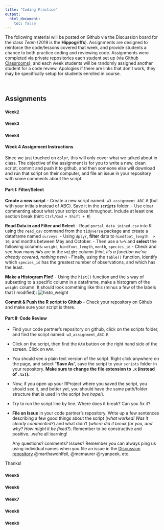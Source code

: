 ```yaml
---
title: "Coding Practice"
output:
  html_document:
    toc: false
---
```


The following material will be posted on Github via the Discussion board for the class *Team* (2019 is the **Hippogriffs**). Assignments are designed to reinforce the code/lessons covered that week, and provide students a chance to both practice coding and reviewing code. Assignments were completed via private repositories each student set up (via [Github Classrooms](https://classroom.github.com/classrooms)), and each week students will be randomly assigned another student for a code review. Apologies if there are links that don't work, they may be specifically setup for students enrolled in course.

<br>

## Assignments {.tabset .tabset-fade .tabset-pills}

### <small>Week2</small>

### <small>Week3</small>

### <small>Week4</small>

#### **Week 4 Assignment Instructions**

Since we just touched on `dplyr`, this will only cover what we talked about in class. The objective of the assignment is for you to write a new, clean script, commit and push it to github, and then someone else will download and run that script on their computer, and file an issue in your repository with some comments about the script.

#### **Part I: Filter/Select**

**Create a new script**
  - Create a new script named: `w3_assignment_ABC.R` (but with your initials instead of ABC). Save it in the **`scripts`** folder.
- Use clear commenting about what your script does throughout. Include at least one section break (hint: `Ctrl/Cmd + Shift + R`)

**Read Data in and Filter and Select**
  - Read `portal_data_joined.csv` into R using the `read_csv` command from the `tidyverse` package and create a dataframe named `surveys`. 
- Using `dplyr`, **filter** data to `hindfoot_length  > 10`, and months between May and October.
- Then use a `%>%` and **select** the following columns: `weight`, `hindfoot_length`, `month`, `species_id`
- Check and see how many `NA`'s are in the `weight` column (*hint, it's a function we've already covered, nothing new*)
- Finally, using the `table()` function, identify which `species_id` has the greatest number of observations, and which has the least.

**Make a Histogram Plot!**
- Using the `hist()` function and the `$` way of subsetting to a specific column in a dataframe, make a histogram of the `weight` column. It should look something like this (minus a few of the labels that I modified):
![histo_weight](https://user-images.githubusercontent.com/5864880/35349101-eb35877e-00ee-11e8-9e8f-ffcc3f47c42d.png)

**Commit & Push the R script to Github**
- Check your repository on Github and make sure your script is there.

#### **Part II: Code Review**

- Find your code partner’s repository on github, click on the scripts folder, and find the script named: `w3_assignment_ABC.R`
- Click on the script, then find the `RAW` button on the right hand side of the screen. Click on `RAW`.
- You should see a plain text version of the script. Right click anywhere on the page, and select “**Save As**”, save the script to your `scripts` folder in your repository. **Make sure to change the file extension to `.R` (instead of `.txt`).**
- Now, if you open up your RProject where you saved the script, you should see it, and better yet, you should have the same path/folder structure that is used in the script (*we hope!*).
- Try to run the script line by line. Where does it break? Can you fix it?
- **File an Issue** in your code partner’s repository. Write up a few sentences describing a few good things about the script (*what worked! Was it clearly commented?*) and what didn’t (*where did it break for you, and why? How might it be fixed?*). Remember to be constructive and positive...we're all learning!
  
  Any questions? comments? Issues? Remember you can always ping us using individual names when you file an issue in the [Discussion repository](https://github.com/gge-ucd/Discussion/issues) @marthawohlfeil, @mcmaurer @ryanpeek, etc. 

Thanks!

### <small>Week5</small>

### <small>Week6</small>

### <small>Week7</small>

### <small>Week8</small>

### <small>Week9</small>




